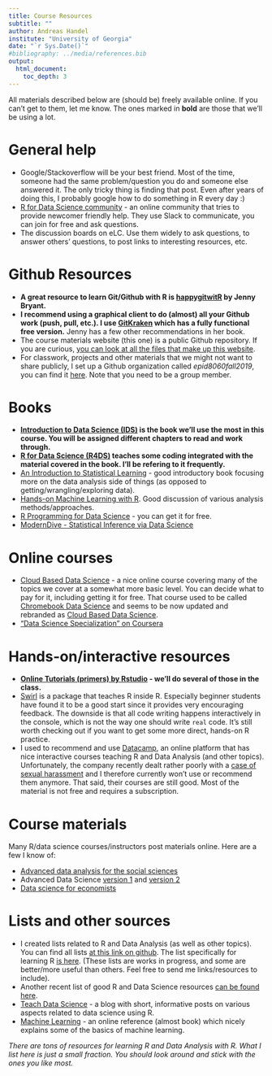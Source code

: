 ---
title: Course Resources
subtitle: ""
author: Andreas Handel
institute: "University of Georgia"
date: "`r Sys.Date()`"
#bibliography: ../media/references.bib
output: 
  html_document:
    toc_depth: 3
---

All materials described below are (should be) freely available online. If you can't get to them, let me know. The ones marked in __bold__ are those that we'll be using a lot.




# General help
* Google/Stackoverflow will be your best friend. Most of the time, someone had the same problem/question you do and someone else answered it. The only tricky thing is finding that post. Even after years of doing this, I probably google how to do something in R every day :)
* [R for Data Science community](https://www.rfordatasci.com/) - an online community that tries to provide newcomer friendly help. They use Slack to communicate, you can join for free and ask questions.
* The discussion boards on eLC. Use them widely to ask questions, to answer others' questions, to post links to interesting resources, etc.


# Github Resources

* __A great resource to learn Git/Github with R is [happygitwitR](https://happygitwithr.com/) by Jenny Bryant.__
* __I recommend using a graphical client to do (almost) all your Github work (push, pull, etc.). I use [GitKraken](https://www.gitkraken.com/) which has a fully functional free version.__ Jenny has a few other recommendations in her book. 
* The course materials website (this one) is a public Github repository. If you are curious, [you can look at all the files that make up this website](https://github.com/andreashandel/MADAcourse).
* For classwork, projects and other materials that we might not want to share publicly, I set up a Github organization called _epid8060fall2019_, you can find it [here](https://github.com/epid8060fall2019). Note that you need to be a group member.  


# Books
* __[Introduction to Data Science (IDS)](https://rafalab.github.io/dsbook/) is the book we'll use the most in this course. You will be assigned different chapters to read and work through.__
* __[R for Data Science (R4DS)](http://r4ds.had.co.nz/index.html) teaches some coding integrated with the material covered in the book. I'll be refering to it frequently.__ 
* [An Introduction to Statistical Learning](http://www-bcf.usc.edu/~gareth/ISL/) - good introductory book focusing more on the data analysis side of things (as opposed to getting/wrangling/exploring data).
* [Hands-on Machine Learning with R](https://bradleyboehmke.github.io/HOML/). Good discussion of various analysis methods/approaches.
* [R Programming for Data Science](https://leanpub.com/rprogramming) - you can get it for free.
* [ModernDive - Statistical Inference via Data Science](https://moderndive.com) 

# Online courses

* [Cloud Based Data Science](https://leanpub.com/universities/set/jhu/chromebook-data-science) - a nice online course covering many of the topics we cover at a somewhat more basic level. You can decide what to pay for it, including getting it for free. That course used to be called [Chromebook Data Science](https://jhudatascience.org/chromebookdatascience/index.html) and seems to be now updated and rebranded as [Cloud Based Data Science](https://www.clouddatascience.org/).
* ["Data Science Specialization" on Coursera](https://www.coursera.org/specialization/jhudatascience/1)


# Hands-on/interactive resources

* __[Online Tutorials (primers) by Rstudio](https://rstudio.cloud/learn/primers) - we'll do several of those in the class.__
* [Swirl](http://swirlstats.com) is a package that teaches R inside R. Especially beginner students have found it to be a good start since it provides very encouraging feedback. The downside is that all code writing happens interactively in the console, which is not the way one should write `real` code. It's still worth checking out if you want to get some more direct, hands-on R practice.
* I used to recommend and use [Datacamp](https://www.datacamp.com/), an online platform that has nice interactive courses teaching R and Data Analysis (and other topics). Unfortunately, the company recently dealt rather poorly with a [case of sexual harassment](https://www.buzzfeednews.com/article/daveyalba/datacamp-sexual-harassment-metoo-tech-startup) and I therefore currently won't use or recommend them anymore. That said, their courses are still good. Most of the material is not free and requires a subscription.


# Course materials
Many R/data science courses/instructors post materials online. Here are a few I know of:

* [Advanced data analysis for the social sciences](http://www.princeton.edu/~mjs3/soc504_s2015/)
* Advanced Data Science [version 1](http://jtleek.com/advdatasci/index.html) and [version 2](https://jhu-advdatasci.github.io/2018/index.html)
* [Data science for economists](https://github.com/uo-ec607/lectures)

# Lists and other sources

* I created lists related to R and Data Analysis (as well as other topics). You can find all lists [at this link on github](https://github.com/ahgroup/research-and-teaching-resource-lists). The list specifically for learning R [is here](https://github.com/ahgroup/research-and-teaching-resource-lists/blob/master/R_Resources.md). (These lists are works in progress, and some are better/more useful than others. Feel free to send me links/resources to include).
* Another recent list of good R and Data Science resources [can be found here](https://github.com/Chris-Engelhardt/data_sci_guide).
* [Teach Data Science](https://teachdatascience.com/) - a blog with short, informative posts on various aspects related to data science using R.
* [Machine Learning](https://m-clark.github.io/introduction-to-machine-learning/) - an online reference (almost book) which nicely explains some of the basics of machine learning.



_There are tons of resources for learning R and Data Analysis with R. What I list here is just a small fraction. You should look around and stick with the ones you like most._